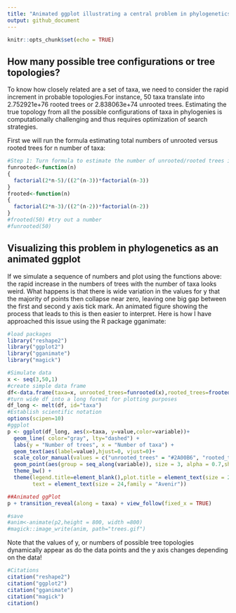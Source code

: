 ```yaml
---
title: "Animated ggplot illustrating a central problem in phylogenetics"
output: github_document
---
```


```r
knitr::opts_chunk$set(echo = TRUE)
```

## How many possible tree configurations or tree topologies?
To know how closely related are a set of taxa, we need to consider the rapid increment in probable topologies.For instance, 50 taxa translate into 2.752921e+76 rooted trees or 2.838063e+74 unrooted trees. Estimating the true topology from all the possible configurations of taxa in phylogenies is computationally challenging and thus requires optimization of search strategies. 

First we will run the formula estimating total numbers of unrooted versus rooted trees for n number of taxa:
```r
#Step 1: Turn formula to estimate the number of unrooted/rooted trees into functions
funrooted<-function(n)
{
  factorial(2*n-5)/((2^(n-3))*factorial(n-3))
}
frooted<-function(n)
{
  factorial(2*n-3)/((2^(n-2))*factorial(n-2))
}
#frooted(50) #try out a number
#funrooted(50)
```

## Visualizing this problem in phylogenetics as an animated ggplot

If we simulate a sequence of numbers and plot using the functions above: the  rapid increase in the numbers of trees with the number of taxa looks weird. What happens is that there is wide variation in the values for y that the majority of points then collapse near zero, leaving one big gap between the first and second y axis tick mark. An animated figure showing the process that leads to this is then easier to interpret. Here is how I have approached this issue using the R package gganimate:

```r
#load packages
library("reshape2") 
library("ggplot2")
library("gganimate")
library("magick")

#Simulate data
x <- seq(3,50,1)
#create simple data frame
df<-data.frame(taxa=x, unrooted_trees=funrooted(x),rooted_trees=frooted(x))
#turn wide df into a long format for plotting purposes
df_long <- melt(df, id="taxa")
#Establish scientific notation
options(scipen=10)
#ggplot
p <- ggplot(df_long, aes(x=taxa, y=value,color=variable))+
  geom_line( color="gray", lty="dashed") +
  labs(y = "Number of trees", x = "Number of taxa") +
  geom_text(aes(label=value),hjust=0, vjust=0)+
  scale_color_manual(values = c("unrooted_trees" = "#2A00B6", "rooted_trees" = "#E94657",name = "")) +
  geom_point(aes(group = seq_along(variable)), size = 3, alpha = 0.7,shape=21)+
  theme_bw() +
  theme(legend.title=element_blank(),plot.title = element_text(size = 24, family = "Avenir"),
        text = element_text(size = 24,family = "Avenir"))

```
```r
##Animated ggPlot
p + transition_reveal(along = taxa) + view_follow(fixed_x = TRUE)

#save
#anim<-animate(p2,height = 800, width =800)
#magick::image_write(anim, path="trees.gif")

```

Note that the values of y, or numbers of possible tree topologies dynamically appear as do the data points and the y axis changes depending on the data!

```r
#Citations
citation("reshape2")
citation("ggplot2")
citation("gganimate")
citation("magick")
citation()
```


